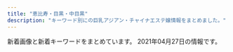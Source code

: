 ```yaml
---
title: "恵比寿・目黒・中目黒"
description: "キーワード別にの巨乳アジアン・チャイナエステ嬢情報をまとめました。"
---
```


新着画像と新着キーワードをまとめています。
2021年04月27日の情報です。

<DmmAffiliateIns />
<KeywordTable
  shops={
    [
    {
        "station": "JR\u76ee\u9ed2\u99c5\u6771\u53e3",
        "name": "Angel-\u30a8\u30f3\u30b8\u30a7\u30eb-",
        "url": "http://angel.jpn.cm/",
        "img_links": [
            "http://angel.jpn.cm/photos/sites/3/2016/08/staff7.jpg",
            "http://angel.jpn.cm/photos/sites/3/2016/09/72670992207769698.jpg",
            "http://angel.jpn.cm/images/top02.jpg",
            "http://angel.jpn.cm/photos/sites/3/2016/08/staff36h.jpg",
            "http://angel.jpn.cm/images/girl-z1.jpg",
            "http://angel.jpn.cm/images/s_staff.png",
            "http://angel.jpn.cm/photos/sites/3/2016/10/staff01a.jpg",
            "http://angel.jpn.cm/photos/sites/3/2016/08/staff21a.jpg",
            "http://angel.jpn.cm/photos/sites/3/2017/04/1.jpg",
            "http://angel.jpn.cm/photos/sites/3/2017/01/1.jpg",
            "http://angel.jpn.cm/images/s_link.png",
            "http://angel.jpn.cm/photos/sites/3/2016/08/staff11.jpg",
            "http://angel.jpn.cm/photos/sites/3/2018/06/2018061505064251.jpg",
            "http://angel.jpn.cm/photos/sites/3/2018/06/2018061601280970.jpg",
            "http://angel.jpn.cm/photos/sites/3/2016/10/staff01.jpg",
            "http://angel.jpn.cm/photos/sites/3/2017/12/2017122705371661.jpg",
            "http://angel.jpn.cm/photos/sites/3/2016/08/staff25.jpg",
            "http://angel.jpn.cm/photos/sites/3/2018/09/2018091001155585.jpg",
            "http://angel.jpn.cm/photos/sites/3/2019/07/2019071213431954.jpg",
            "http://angel.jpn.cm/photos/sites/3/2016/08/staff35.jpg",
            "http://angel.jpn.cm/photos/sites/3/2021/02/2021022516024747.jpg",
            "http://angel.jpn.cm/photos/sites/3/2019/11/2019111814073465.jpg",
            "http://angel.jpn.cm/images/room1.jpg",
            "http://angel.jpn.cm/photos/sites/3/2016/08/staff8.jpg",
            "http://angel.jpn.cm/photos/sites/3/2019/07/2019071016030711.jpg",
            "http://angel.jpn.cm/images/info.jpg",
            "http://angel.jpn.cm/photos/sites/3/2016/08/staff23.jpg",
            "http://angel.jpn.cm/photos/sites/3/2016/08/staff14.jpg",
            "http://angel.jpn.cm/photos/sites/3/2019/06/2019060510404179.jpg",
            "http://angel.jpn.cm/photos/sites/3/2016/08/staff25a.jpg",
            "http://angel.jpn.cm/images/room2.jpg",
            "http://angel.jpn.cm/photos/sites/3/2016/08/staff8a.jpg",
            "http://angel.jpn.cm/images/s_news.png",
            "http://angel.jpn.cm/photos/sites/3/2019/12/2019122718552413.jpg",
            "http://angel.jpn.cm/images/room3.jpg",
            "http://angel.jpn.cm/photos/sites/3/2016/08/staff28.jpg",
            "http://angel.jpn.cm/photos/sites/3/2017/03/2.jpg",
            "http://angel.jpn.cm/photos/sites/3/2016/08/staff22.jpg",
            "http://angel.jpn.cm/photos/sites/3/2016/08/staff24.jpg",
            "http://angel.jpn.cm/photos/sites/3/2016/08/staff37a.jpg",
            "http://angel.jpn.cm/photos/sites/3/2016/08/staff5.jpg",
            "http://angel.jpn.cm/photos/sites/3/2017/05/8.jpg",
            "http://angel.jpn.cm/photos/sites/3/2016/08/staff38.jpg",
            "http://angel.jpn.cm/photos/sites/3/2016/08/staff21.jpg",
            "http://angel.jpn.cm/photos/sites/3/2017/11/2017112010234266.jpg",
            "http://angel.jpn.cm/photos/sites/3/2016/08/staff3.jpg",
            "http://angel.jpn.cm/photos/sites/3/2018/06/2018061601280885.jpg",
            "http://angel.jpn.cm/photos/sites/3/2017/11/201711280608539.jpg",
            "http://angel.jpn.cm/images/room7.jpg",
            "http://angel.jpn.cm/images/mobile.jpg",
            "http://angel.jpn.cm/photos/sites/3/2016/09/staff40a.jpg",
            "http://angel.jpn.cm/photos/sites/3/2017/12/201712270537317.jpg",
            "http://angel.jpn.cm/images/s_mobile.png",
            "http://angel.jpn.cm/photos/sites/3/2016/08/staff29.jpg",
            "http://angel.jpn.cm/photos/sites/3/2016/08/staff2.jpg",
            "http://angel.jpn.cm/photos/sites/3/2016/08/staff28a.jpg",
            "http://angel.jpn.cm/photos/sites/3/2019/06/201906051042276.jpg",
            "http://angel.jpn.cm/photos/sites/3/2016/08/staff3a.jpg",
            "http://angel.jpn.cm/photos/sites/3/2019/12/2019122718552430.jpg",
            "http://angel.jpn.cm/photos/sites/3/2016/08/staff36g.jpg",
            "http://angel.jpn.cm/photos/sites/3/2018/06/2018061505064271.jpg",
            "http://angel.jpn.cm/images/s_pick.png",
            "http://angel.jpn.cm/photos/sites/3/2018/06/2018062105525655.jpg",
            "http://angel.jpn.cm/images/room4.jpg",
            "http://angel.jpn.cm/images/room6.jpg",
            "http://angel.jpn.cm/images/girl-z2.jpg",
            "http://angel.jpn.cm/photos/sites/3/2021/02/2021021714005240.jpg",
            "http://angel.jpn.cm/photos/sites/3/2016/08/staff37.jpg",
            "http://angel.jpn.cm/photos/sites/3/2016/08/staff7a.jpg",
            "http://angel.jpn.cm/photos/sites/3/2016/08/staff4.jpg",
            "http://angel.jpn.cm/images/nbj3.jpg",
            "http://angel.jpn.cm/photos/sites/3/2016/08/staff2a.jpg",
            "http://angel.jpn.cm/photos/sites/3/2019/12/2019122718552333.jpg",
            "http://angel.jpn.cm/images/top01.jpg",
            "http://angel.jpn.cm/photos/sites/3/2020/06/2020061515170635.jpg",
            "http://angel.jpn.cm/photos/sites/3/2016/08/staff22a.jpg",
            "http://angel.jpn.cm/photos/sites/3/2019/11/201911181407260.jpg",
            "http://angel.jpn.cm/images/room5.jpg",
            "http://angel.jpn.cm/photos/sites/3/2016/09/staff40.jpg",
            "http://angel.jpn.cm/photos/sites/3/2016/08/staff39.jpg",
            "http://angel.jpn.cm/photos/sites/3/2018/11/201811011331167.jpg",
            "http://cdn.dino-es.com/images/logo/150x40DinoEs.png",
            "http://angel.jpn.cm/photos/sites/3/2019/10/2019100910242499.jpg",
            "http://angel.jpn.cm/photos/sites/3/2020/09/2020092511154515.jpg"
        ],
        "keywords": {
            "87": 2,
            "F": 1,
            "D": 20,
            "85": 5,
            "84": 3,
            "90": 1,
            "C": 32,
            "89": 3,
            "E": 2,
            "88": 1,
            "86": 6
        }
    },
    {
        "station": "\u4e2d\u76ee\u9ed2\u99c5\u897f\u53e3",
        "name": "Flower \uff5e\u30d5\u30e9\u30ef\u30fc\uff5e",
        "keywords": {
            "85": 1,
            "87": 4,
            "D": 5,
            "88": 1,
            "C": 1
        },
        "url": "http://nakamegurofun.com/",
        "img_links": [
            "http://nakamegurofun.com/images/main_top.png",
            "http://nakamegurofun.com/files/0060964.jpg",
            "http://nakamegurofun.com/files/007-020964.jpg",
            "http://nakamegurofun.com/images/s1.jpg",
            "http://nakamegurofun.com/files/0070964.jpg",
            "http://nakamegurofun.com/images/s2.jpg",
            "http://nakamegurofun.com/files/007-030964.jpg",
            "http://nakamegurofun.com/files/0030964.jpg",
            "http://nakamegurofun.com/files/006-030964.jpg",
            "http://nakamegurofun.com/files/006fa9d.jpg",
            "http://nakamegurofun.com/images/shop/shop01.jpg",
            "http://nakamegurofun.com/images/shop/shop03.jpg",
            "http://nakamegurofun.com/files/003fa9d.jpg",
            "http://nakamegurofun.com/files/0080964.jpg",
            "http://nakamegurofun.com/files/005-030964.jpg",
            "http://nakamegurofun.com/images/shop/shop04.jpg",
            "http://nakamegurofun.com/images/s3.jpg",
            "http://nakamegurofun.com/images/service91a6.png",
            "http://nakamegurofun.com/files/008fa9d.jpg",
            "http://nakamegurofun.com/images/s4.jpg",
            "http://nakamegurofun.com/files/0064f22.jpg",
            "http://nakamegurofun.com/files/008-030964.jpg",
            "http://nakamegurofun.com/images/shop/shop02.jpg",
            "http://nakamegurofun.com/files/002fa9d.jpg",
            "http://nakamegurofun.com/files/0024f22.jpg",
            "http://nakamegurofun.com/files/002-030964.jpg",
            "http://nakamegurofun.com/files/0084f22.jpg",
            "http://nakamegurofun.com/images/zi_massage.png",
            "http://nakamegurofun.com/files/0050964.jpg",
            "http://nakamegurofun.com/files/005-020964.jpg",
            "http://nakamegurofun.com/images/infotiao1.jpg",
            "http://nakamegurofun.com/files/003-020964.jpg",
            "http://nakamegurofun.com/files/0020964.jpg",
            "http://nakamegurofun.com/files/005fa9d.jpg",
            "http://nakamegurofun.com/files/008-020964.jpg",
            "http://nakamegurofun.com/files/0034f22.jpg",
            "http://nakamegurofun.com/files/006-020964.jpg",
            "http://nakamegurofun.com/files/003-030964.jpg",
            "http://nakamegurofun.com/images/tel.png",
            "http://nakamegurofun.com/images/zi_staff.png",
            "http://nakamegurofun.com/images/s5.jpg",
            "http://nakamegurofun.com/files/0074f22.jpg",
            "http://nakamegurofun.com/files/0054f22.jpg",
            "http://nakamegurofun.com/images/main_bottom.png",
            "http://nakamegurofun.com/files/007fa9d.jpg",
            "http://nakamegurofun.com/images/xian.png",
            "http://nakamegurofun.com/files/002-020964.jpg"
        ]
    },
    {
        "keywords": {},
        "url": "http://relacute.tyo.cm/",
        "name": "RelaCute \u30ea\u30e9\u30ad\u30e5\u30fc\u30c8",
        "station": "JR\u76ee\u9ed2\u99c5\u6771\u53e3",
        "img_links": []
    },
    {
        "station": "JR\u76ee\u9ed2\u99c5\u6771\u53e3",
        "name": "With you\u30fb\u30a6\u30a3\u30ba\u30e6\u30fc",
        "keywords": {},
        "img_links": [],
        "url": "http://with-you.tyo.cm"
    },
    {
        "img_links": [
            "http://iyashi-kokoro.info/img/s55.jpg",
            "http://iyashi-kokoro.info/img/st50.jpg",
            "http://iyashi-kokoro.info/img/st42.jpg",
            "http://iyashi-kokoro.info/img/st44.jpg",
            "http://iyashi-kokoro.info/i/img/s4.jpg",
            "http://iyashi-kokoro.info/i/img/st39.jpg",
            "http://iyashi-kokoro.info/i/img/st44.jpg",
            "http://iyashi-kokoro.info/img/s64.jpg",
            "http://iyashi-kokoro.info/i/img/st55.jpg",
            "http://iyashi-kokoro.info/img/st63.jpg",
            "http://iyashi-kokoro.info/img/s18.jpg",
            "http://iyashi-kokoro.info/i/img/s3.jpg",
            "http://iyashi-kokoro.info/img/s60.jpg",
            "http://iyashi-kokoro.info/i/img/st57.jpg",
            "http://iyashi-kokoro.info/i/img/st64.jpg",
            "http://iyashi-kokoro.info/i/img/st63.jpg",
            "http://iyashi-kokoro.info/img/st55.jpg",
            "http://iyashi-kokoro.info/img/s63.jpg",
            "http://iyashi-kokoro.info/i/img/st32.jpg",
            "http://iyashi-kokoro.info/img/cam.jpg",
            "http://iyashi-kokoro.info/i/img/st54.jpg",
            "http://iyashi-kokoro.info/i/img/st50.jpg",
            "http://iyashi-kokoro.info/img/st39.jpg",
            "http://iyashi-kokoro.info/i/img/r4.jpg",
            "http://iyashi-kokoro.info/i/img/st49.jpg",
            "http://iyashi-kokoro.info/img/fla.jpg",
            "http://iyashi-kokoro.info/i/img/st20.jpg",
            "http://iyashi-kokoro.info/i/img/st53.jpg",
            "http://iyashi-kokoro.info/img/st57.jpg",
            "http://iyashi-kokoro.info/i/img/st42.jpg",
            "http://iyashi-kokoro.info/img/st49.jpg",
            "http://iyashi-kokoro.info/img/st46.jpg",
            "http://iyashi-kokoro.info/i/img/st41.jpg",
            "http://iyashi-kokoro.info/i/img/st43.jpg",
            "http://iyashi-kokoro.info/i/img/st65.jpg",
            "http://iyashi-kokoro.info/img/st52.jpg",
            "http://iyashi-kokoro.info/img/botton.jpg",
            "http://iyashi-kokoro.info/img/s65.jpg",
            "http://iyashi-kokoro.info/i/img/st56.jpg",
            "http://iyashi-kokoro.info/img/s62.jpg",
            "http://iyashi-kokoro.info/i/img/st52.jpg",
            "http://iyashi-kokoro.info/img/st20.jpg",
            "http://iyashi-kokoro.info/img/s54.jpg",
            "http://iyashi-kokoro.info/img/st58.jpg",
            "http://iyashi-kokoro.info/i/img/st59.jpg",
            "http://iyashi-kokoro.info/img/st54.jpg",
            "http://iyashi-kokoro.info/i/img/r5.jpg",
            "http://iyashi-kokoro.info/i/img/s1.jpg",
            "http://iyashi-kokoro.info/img/st32.jpg",
            "http://iyashi-kokoro.info/img/st59.jpg",
            "http://iyashi-kokoro.info/img/s57.jpg",
            "http://iyashi-kokoro.info/i/img/st29.jpg",
            "http://iyashi-kokoro.info/img/st43.jpg",
            "http://iyashi-kokoro.info/img/st64.jpg",
            "http://iyashi-kokoro.info/i/img/r6.jpg",
            "http://iyashi-kokoro.info/img/s61.jpg",
            "http://iyashi-kokoro.info/img/mo.png",
            "http://iyashi-kokoro.info/i/img/st62.jpg",
            "http://iyashi-kokoro.info/img/st61.jpg",
            "http://iyashi-kokoro.info/img/st60.jpg",
            "http://iyashi-kokoro.info/img/s59.jpg",
            "http://iyashi-kokoro.info/img/st65.jpg",
            "http://iyashi-kokoro.info/img/st56.jpg",
            "http://iyashi-kokoro.info/img/st40.jpg",
            "http://iyashi-kokoro.info/img/st29.jpg",
            "http://iyashi-kokoro.info/img/st41.jpg",
            "http://iyashi-kokoro.info/i/img/r1.jpg",
            "http://iyashi-kokoro.info/i/img/r3.jpg",
            "http://iyashi-kokoro.info/i/img/s2.jpg",
            "http://iyashi-kokoro.info/i/img/st60.jpg",
            "http://iyashi-kokoro.info/i/img/st40.jpg",
            "http://iyashi-kokoro.info/i/img/st58.jpg",
            "http://iyashi-kokoro.info/img/st62.jpg",
            "http://iyashi-kokoro.info/img/st51.jpg",
            "http://iyashi-kokoro.info/img/s58.jpg",
            "http://iyashi-kokoro.info/i/img/st51.jpg",
            "http://iyashi-kokoro.info/i/img/r2.jpg",
            "http://iyashi-kokoro.info/img/s56.jpg",
            "http://iyashi-kokoro.info/img/st53.jpg",
            "http://iyashi-kokoro.info/i/img/st61.jpg"
        ],
        "url": "http://iyashi-kokoro.info/",
        "station": "JR\u76ee\u9ed2\u99c5\u6771\u53e3",
        "name": "\u307f\u3086\u304d",
        "keywords": {
            "85": 5,
            "87": 3,
            "C": 7,
            "86": 38,
            "E": 13,
            "D": 40,
            "88": 7
        }
    },
    {
        "url": "http://victoria.tyo.cm/",
        "img_links": [
            "http://victoria.tyo.cm/photos/sites/13/2019/02/2019021407162693.jpg",
            "http://victoria.tyo.cm/photos/sites/13/2019/10/2019100904083557.jpg",
            "http://victoria.tyo.cm/photos/sites/13/2019/12/2019120904521188.jpg",
            "http://victoria.tyo.cm/photos/sites/13/2020/01/2020012005552622.jpg",
            "http://victoria.tyo.cm/photos/sites/13/2020/10/2020100803550565.jpg",
            "http://victoria.tyo.cm/photos/sites/13/2019/08/2019080607062415.jpg",
            "http://victoria.tyo.cm/photos/sites/13/2019/02/2019021206543056.jpg",
            "http://victoria.tyo.cm/photos/sites/13/2020/03/2020031904101259.jpg",
            "http://victoria.tyo.cm/photos/sites/13/2018/12/2018122701570616.jpg",
            "http://victoria.tyo.cm/images/pick.jpg",
            "http://victoria.tyo.cm/photos/sites/13/2021/02/2021021509575615.jpg",
            "http://victoria.tyo.cm/photos/sites/13/2018/12/2018121502493953.jpg",
            "http://victoria.tyo.cm/photos/sites/13/2019/06/2019061005275095.jpg",
            "http://victoria.tyo.cm/photos/sites/13/2020/01/2020012005552181.jpg",
            "http://victoria.tyo.cm/photos/sites/13/2019/04/2019040304024424.jpg",
            "http://victoria.tyo.cm/photos/sites/13/2019/01/2019012108071242.jpg",
            "http://victoria.tyo.cm/images/room3.jpg",
            "http://victoria.tyo.cm/photos/sites/13/2018/12/2018121502493814.jpg",
            "http://victoria.tyo.cm/photos/sites/13/2019/05/201905100639429.jpg",
            "http://victoria.tyo.cm/photos/sites/13/2019/04/2019041807165826.jpg",
            "http://victoria.tyo.cm/photos/sites/13/2018/12/2018121502493879.jpg",
            "http://victoria.tyo.cm/photos/sites/13/2019/12/2019120106181894.jpg",
            "http://victoria.tyo.cm/photos/sites/13/2020/01/2020011104241542.jpg",
            "http://victoria.tyo.cm/images/room2.jpg",
            "http://victoria.tyo.cm/images/room4.jpg",
            "http://victoria.tyo.cm/photos/sites/13/2018/12/2018122701570643.jpg",
            "http://victoria.tyo.cm/images/mobile.jpg",
            "http://victoria.tyo.cm/photos/sites/13/2019/01/2019012509505197.jpg",
            "http://victoria.tyo.cm/images/room1.jpg",
            "http://victoria.tyo.cm/photos/sites/13/2019/01/2019010506293526.jpg",
            "http://victoria.tyo.cm/photos/sites/13/2020/02/202002030340133.jpg",
            "http://victoria.tyo.cm/photos/sites/13/2019/07/2019070206503156.jpg",
            "http://victoria.tyo.cm/photos/sites/13/2019/01/2019010506292922.jpg",
            "http://victoria.tyo.cm/photos/sites/13/2019/12/2019120904521737.jpg",
            "http://victoria.tyo.cm/photos/sites/13/2020/01/2020011205500461.jpg",
            "http://victoria.tyo.cm/images/s_staff.png",
            "http://victoria.tyo.cm/photos/sites/13/2020/02/2020020104570910.jpg",
            "http://victoria.tyo.cm/photos/sites/13/2019/10/2019101403232834.jpg",
            "http://victoria.tyo.cm/photos/sites/13/2020/02/2020021307433041.jpg",
            "http://victoria.tyo.cm/photos/sites/13/2019/12/2019120406433710.jpg",
            "http://victoria.tyo.cm/photos/sites/13/2019/10/2019100904082968.jpg",
            "https://www.a-side.com/ad/koko/include/banner/koko_125x125.png",
            "http://victoria.tyo.cm/photos/sites/13/2019/02/2019022703022355.jpg",
            "http://victoria.tyo.cm/photos/sites/13/2018/12/2018121502493847.jpg",
            "http://victoria.tyo.cm/photos/sites/13/2018/12/2018122904411765.jpg",
            "http://victoria.tyo.cm/photos/sites/13/2019/01/2019011103510521.jpg",
            "http://victoria.tyo.cm/images/top.jpg",
            "http://victoria.tyo.cm/images/face.jpg",
            "http://victoria.tyo.cm/photos/sites/13/2019/01/2019012509534353.jpg",
            "http://victoria.tyo.cm/photos/sites/13/2018/12/2018122904422525.jpg",
            "http://victoria.tyo.cm/images/news.jpg"
        ],
        "keywords": {
            "85": 6,
            "G": 1,
            "89": 1,
            "83": 6,
            "87": 3,
            "93": 1,
            "82": 2,
            "F": 1,
            "86": 9,
            "E": 2,
            "D": 17,
            "C": 7
        },
        "station": "JR\u76ee\u9ed2\u99c5\u6771\u53e3",
        "name": "Victoria\u30fb\u30d3\u30af\u30c8\u30ea\u30a2"
    },
    {
        "keywords": {
            "88": 2,
            "87": 4,
            "86": 6,
            "84": 1,
            "E": 1,
            "C": 2,
            "85": 7,
            "F": 1,
            "83": 1,
            "D": 17
        },
        "img_links": [
            "http://onlyone.tyo.cm/photos/sites/5/2021/02/2021021810240848.jpg",
            "http://onlyone.tyo.cm/images/top.png",
            "http://onlyone.tyo.cm/photos/sites/5/2020/07/2020070217061815.jpg",
            "http://onlyone.tyo.cm/photos/sites/5/2019/11/2019112117013754.jpg",
            "http://onlyone.tyo.cm/photos/sites/5/2019/07/2019070711031982.jpg",
            "http://onlyone.tyo.cm/photos/sites/5/2019/08/2019082610481667.jpg",
            "http://onlyone.tyo.cm/photos/sites/5/2021/02/202102181024101.jpg",
            "http://onlyone.tyo.cm/images/room1.jpg",
            "http://onlyone.tyo.cm/images/line.jpg",
            "http://onlyone.tyo.cm/photos/sites/5/2021/02/2021022515094363.jpg",
            "http://onlyone.tyo.cm/images/room2.jpg",
            "http://onlyone.tyo.cm/photos/sites/5/2021/02/202102201049167.jpg",
            "http://onlyone.tyo.cm/photos/sites/5/2019/11/2019110105153240.jpg",
            "http://onlyone.tyo.cm/photos/sites/5/2021/03/2021030316101626.jpg",
            "http://onlyone.tyo.cm/images/acc4.jpg",
            "http://onlyone.tyo.cm/images/acc2.jpg",
            "http://onlyone.tyo.cm/photos/sites/5/2019/05/2019050915292562.jpg",
            "http://onlyone.tyo.cm/photos/sites/5/2020/05/2020051419324761.jpg",
            "http://onlyone.tyo.cm/photos/sites/5/2020/01/2020011412572423.jpg",
            "http://onlyone.tyo.cm/photos/sites/5/2020/09/2020092617301564.jpg",
            "http://onlyone.tyo.cm/photos/sites/5/2020/01/2020011413500417.jpg",
            "http://onlyone.tyo.cm/photos/sites/5/2019/12/2019121715483135.jpg",
            "http://onlyone.tyo.cm/images/new.jpg",
            "http://onlyone.tyo.cm/photos/sites/5/2020/09/2020092510523723.jpg",
            "http://onlyone.tyo.cm/photos/sites/5/2019/08/2019080815010066.jpg",
            "http://onlyone.tyo.cm/photos/sites/5/2019/07/2019071716092046.jpg",
            "http://onlyone.tyo.cm/photos/sites/5/2021/02/2021022216501749.jpg",
            "http://onlyone.tyo.cm/photos/sites/5/2020/09/2020090210405221.jpg",
            "http://onlyone.tyo.cm/photos/sites/5/2020/06/2020060815500896.jpg",
            "http://onlyone.tyo.cm/photos/sites/5/2019/11/2019110105152849.jpg",
            "http://onlyone.tyo.cm/images/s_link.png",
            "http://onlyone.tyo.cm/photos/sites/5/2020/02/2020022610121615.jpg",
            "http://onlyone.tyo.cm/photos/sites/5/2019/07/2019070616424775.jpg",
            "http://onlyone.tyo.cm/photos/sites/5/2020/09/2020092510524025.jpg",
            "http://onlyone.tyo.cm/images/room3.jpg",
            "http://onlyone.tyo.cm/images/acc1.jpg",
            "http://onlyone.tyo.cm/images/room4.jpg",
            "http://onlyone.tyo.cm/photos/sites/5/2020/07/2020070215334437.jpg",
            "http://onlyone.tyo.cm/photos/sites/5/2021/03/2021030316101022.jpg",
            "http://onlyone.tyo.cm/photos/sites/5/2020/09/2020092510523998.jpg",
            "http://onlyone.tyo.cm/photos/sites/5/2019/05/2019052911352557.jpg",
            "http://onlyone.tyo.cm/photos/sites/5/2019/12/2019120510353312.jpg",
            "http://onlyone.tyo.cm/images/acc3.jpg",
            "http://onlyone.tyo.cm/photos/sites/5/2020/03/2020031716151746.jpg",
            "http://onlyone.tyo.cm/images/s_staff.png",
            "http://onlyone.tyo.cm/photos/sites/5/2020/09/2020092218541894.jpg"
        ],
        "url": "http://onlyone.tyo.cm/",
        "name": "OnlyOne",
        "station": "JR\u76ee\u9ed2\u99c5\u897f\u53e3"
    },
    {
        "img_links": [
            "http://sakuramadmin.jpest.net/uploads//2021033115115727-e1617203531417.jpeg",
            "http://sakuram.jpest.net/images/c8.jpg",
            "http://sakuramadmin.jpest.net/uploads//2021031911185719-e1616152747951.jpeg",
            "http://sakuram.jpest.net/images/sp_tit_pick.jpg",
            "http://sakuramadmin.jpest.net/uploads//2021033115122354-e1617203553449.jpeg",
            "http://sakuramadmin.jpest.net/uploads//2021031911110584-e1616152277976.jpeg",
            "http://sakuram.jpest.net/images/tit_massage.jpg",
            "http://sakuramadmin.jpest.net/uploads//2021031911065558-e1616152029628.jpeg",
            "http://sakuram.jpest.net/images/top.jpg",
            "http://sakuram.jpest.net/images/acc.jpg",
            "http://sakuram.jpest.net/images/c2.jpg",
            "http://sakuram.jpest.net/images/tit_staff.jpg",
            "http://sakuram.jpest.net/images/sp_tit_new.jpg",
            "http://sakuram.jpest.net/images/sp_tit_massage.jpg",
            "http://sakuram.jpest.net/images/tit_new.jpg",
            "http://sakuram.jpest.net/images/tit_sch.jpg",
            "http://sakuramadmin.jpest.net/uploads//2021031916241575-scaled.jpeg",
            "http://sakuramadmin.jpest.net/uploads//2021031911175546-e1616152759491.jpeg",
            "http://sakuram.jpest.net/images/c3.jpg",
            "http://sakuramadmin.jpest.net/uploads//2021031911082377-e1616152110616.jpeg",
            "http://sakuram.jpest.net/images/sp_tit_pro.jpg",
            "http://sakuram.jpest.net/images/tit_pro.jpg",
            "http://sakuram.jpest.net/images/c6.jpg",
            "http://sakuram.jpest.net/images/c5.jpg",
            "http://sakuram.jpest.net/images/tel.png",
            "http://sakuram.jpest.net/images/c7.jpg",
            "http://sakuram.jpest.net/images/sp_tit_staff.jpg",
            "http://sakuramadmin.jpest.net/uploads//2021031911072093-e1616152076234.jpeg",
            "http://sakuramadmin.jpest.net/uploads//2021032109570330-e1616320636156.jpeg",
            "http://sakuram.jpest.net/images/c4.jpg",
            "http://sakuram.jpest.net/images/c1.jpg",
            "http://sakuram.jpest.net/images/c9.jpg"
        ],
        "name": "\u685c\u6e80\u958b",
        "keywords": {
            "C": 1,
            "86": 1,
            "E": 1
        },
        "url": "http://sakuram.jpest.net/",
        "station": "JR\u6075\u6bd4\u5bff\u897f\u53e3"
    },
    {
        "img_links": [
            "http://www.himawari-aroma.xyz/images/psd/off.jpg",
            "http://www.himawari-aroma.xyz/images/staff/3/ami.png",
            "http://www.himawari-aroma.xyz/images/shop/4/2.jpg",
            "http://www.himawari-aroma.xyz/images/sys.jpg",
            "http://www.himawari-aroma.xyz/images/shop/4/1.jpg",
            "http://www.himawari-aroma.xyz/images/shop/1.png",
            "http://www.himawari-aroma.xyz/images/13.png",
            "http://www.himawari-aroma.xyz/images/staff/3/mayu.png"
        ],
        "url": "http://www.himawari-aroma.xyz/",
        "station": "JR\u6075\u6bd4\u5bff\u99c5\u897f\u53e3",
        "name": "\u3072\u307e\u308f\u308a",
        "keywords": {}
    },
    {
        "keywords": {},
        "img_links": [
            "http://www.ourstarts.site/templets/default/images/t3.jpg",
            "http://www.ourstarts.site/templets/default/picture/news.png",
            "http://www.ourstarts.site/templets/default/images/t1.jpg",
            "http://www.ourstarts.site/uploads/allimg/200729/1-200H9141213.jpg",
            "http://www.ourstarts.site/templets/default/picture/head_tell.png",
            "http://www.ourstarts.site/templets/default/picture/right.png",
            "http://www.ourstarts.site/templets/default/picture/timg (1).png",
            "http://www.ourstarts.site/templets/default/picture/staff.png",
            "http://www.ourstarts.site/templets/default/picture/close.png",
            "http://www.ourstarts.site/uploads/allimg/200729/1-200H9141912.jpg",
            "http://www.ourstarts.site/templets/default/images/t2.jpg",
            "http://www.ourstarts.site/templets/default/picture/tel_contact.png",
            "http://www.ourstarts.site/uploads/200729/1-200H9140Q13E.jpg",
            "http://www.ourstarts.site/templets/default/picture/foot_tel.png",
            "http://www.ourstarts.site/uploads/200729/1-200H9141612609.jpg",
            "http://www.ourstarts.site/uploads/allimg/200729/1-200H9141229.jpg",
            "http://www.ourstarts.site/uploads/200729/1-200H9140K5J4.jpg",
            "http://www.ourstarts.site/uploads/180917/1-1P91G6122J28.jpg"
        ],
        "name": "\u30cb\u30e3\u30fc\u30cb\u30e3\u30fc",
        "station": "JR\u6075\u6bd4\u5bff\u99c5\u897f\u53e3",
        "url": "http://www.ourstarts.site/"
    },
    {
        "station": "\u897f\u5c0f\u5c71\u99c5",
        "url": "http://www.oasis.esjoho.com/",
        "name": "\u7652\u3057\u5bb6",
        "img_links": [
            "http://www.oasis.esjoho.com/img/pickup.jpg",
            "http://www.oasis.esjoho.com/files/004-02.jpg",
            "http://www.oasis.esjoho.com/files/001-02.jpg",
            "http://www.oasis.esjoho.com/img/ttl_news.png",
            "http://www.oasis.esjoho.com/img/goback.jpg",
            "http://www.oasis.esjoho.com/files/001.jpg",
            "http://www.oasis.esjoho.com/files/002-02.jpg",
            "http://www.oasis.esjoho.com/files/005.jpg",
            "http://www.oasis.esjoho.com/img/btn_blog.png",
            "http://www.oasis.esjoho.com/files/002.jpg",
            "http://www.oasis.esjoho.com/files/005-02.jpg",
            "http://www.oasis.esjoho.com/img/btn_side_mobile.jpg",
            "http://www.oasis.esjoho.com/img/tel.png",
            "http://www.oasis.esjoho.com/files/004.jpg",
            "http://www.oasis.esjoho.com/img/ttl_info.png"
        ],
        "keywords": {
            "D": 6,
            "87": 4,
            "86": 2,
            "C": 14,
            "85": 2
        }
    },
    {
        "url": "http://hi-msg.com/tonton/",
        "keywords": {
            "E": 5,
            "86": 17,
            "83": 7,
            "C": 7,
            "D": 19,
            "85": 7
        },
        "name": "\u30c8\u30f3\u30c8\u30f3",
        "img_links": [
            "http://hi-msg.com/tonton/images/an_3_01.jpg",
            "http://hi-msg.com/tonton/images/an_2_01.jpg",
            "http://hi-msg.com/tonton/images/index_01.jpg",
            "http://hi-msg.com/tonton/images/an_1_01.jpg",
            "http://hi-msg.com/tonton/images/slider/slide2s.png",
            "http://hi-msg.com/tonton/images/r1.jpg",
            "http://hi-msg.com/tonton/images/r3.jpg",
            "http://hi-msg.com/tonton/images/slider/slide3s.png",
            "http://hi-msg.com/tonton/images/sys1.jpg",
            "http://hi-msg.com/tonton/images/slider/slide3.png",
            "http://hi-msg.com/tonton/images/an_4_02.jpg",
            "http://hi-msg.com/tonton/images/staff_images/st3.jpg",
            "http://hi-msg.com/tonton/images/fbb.jpg",
            "http://hi-msg.com/tonton/images/r2.jpg",
            "http://hi-msg.com/tonton/images/slider/slide1.png",
            "http://hi-msg.com/tonton/images/qr.jpg",
            "http://hi-msg.com/tonton/images/an_5_01.jpg",
            "http://hi-msg.com/tonton/images/r4.jpg",
            "http://hi-msg.com/tonton/images/an_2_02.jpg",
            "http://hi-msg.com/tonton/images/an_6_01.jpg",
            "http://hi-msg.com/tonton/images/staff_images/st1.jpg",
            "http://hi-msg.com/tonton/images/staff_images/st2.jpg",
            "http://hi-msg.com/tonton/images/staff_images/st4.jpg",
            "http://hi-msg.com/tonton/images/staff_images/sl.png",
            "http://hi-msg.com/tonton/images/staff_images/st5.jpg",
            "http://hi-msg.com/tonton/images/an_1_02.jpg",
            "http://hi-msg.com/tonton/images/index-2.jpg",
            "http://hi-msg.com/tonton/images/slider/slide1s.png",
            "http://hi-msg.com/tonton/images/an_6_02.jpg",
            "http://hi-msg.com/tonton/images/index-1.jpg",
            "http://hi-msg.com/tonton/images/slider/slide2.png",
            "http://hi-msg.com/tonton/images/an_4_01.jpg",
            "http://hi-msg.com/tonton/images/an_5_02.jpg",
            "http://hi-msg.com/tonton/images/an_3_02.jpg",
            "http://hi-msg.com/tonton/images/eve1.png"
        ],
        "station": "JR\u6075\u6bd4\u5bff\u99c5\u897f\u53e3"
    },
    {
        "name": "\u91d1\u306e\u6708",
        "station": "JR\u76ee\u9ed2\u99c5\u6771\u53e3",
        "img_links": [
            "http://kintsuki.este88.com/gals/yuyu1.jpg",
            "http://kintsuki.este88.com/gals/rina1.jpg",
            "http://kintsuki.este88.com/gals/rei1.jpg",
            "http://kintsuki.este88.com/gals/koyuki1.jpg",
            "http://kintsuki.este88.com/images/r01.jpg",
            "http://kintsuki.este88.com/images/r04.jpg",
            "http://kintsuki.este88.com/gals/kaori1.jpg",
            "http://kintsuki.este88.com/gals/mika1.jpg",
            "http://kintsuki.este88.com/images/ph1.jpg",
            "http://kintsuki.este88.com/images/r02.jpg",
            "http://kintsuki.este88.com/gals/momo1.jpg",
            "http://kintsuki.este88.com/gals/kixyoko1.jpg",
            "http://kintsuki.este88.com/gals/kana1.jpg"
        ],
        "url": "http://kintsuki.este88.com/",
        "keywords": {}
    },
    {
        "keywords": {},
        "url": "https://meguro-babel.com/",
        "name": "\u30d0\u30d9\u30eb",
        "img_links": [
            "https://meguro-babel.com/girl/1.jpg",
            "https://meguro-babel.com/girl/9.jpg",
            "https://meguro-babel.com/topics/img/145-1.jpg",
            "https://meguro-babel.com/images/room/photo02.jpg",
            "https://meguro-babel.com/topics/img/156-1.jpg",
            "https://meguro-babel.com/girl/21.jpg",
            "https://meguro-babel.com/images/room/photo01.jpg",
            "https://meguro-babel.com/images/qr.jpg",
            "https://meguro-babel.com/girl/8.jpg",
            "https://meguro-babel.com/images/topimg4.jpg",
            "https://meguro-babel.com/girl/4.jpg",
            "https://meguro-babel.com/topics/img/157-1.jpg",
            "https://meguro-babel.com/girl/5.jpg",
            "https://meguro-babel.com/girl/7.jpg",
            "https://meguro-babel.com/images/img_1.jpg",
            "https://meguro-babel.com/girl/24.jpg",
            "https://meguro-babel.com/images/room/photo03.jpg",
            "https://meguro-babel.com/girl/15.jpg",
            "https://meguro-babel.com/images/room/photo04.jpg"
        ],
        "station": "JR\u76ee\u9ed2\u99c5\u6771\u53e3"
    }
]
}
/>
<DmmAffiliateScript />
